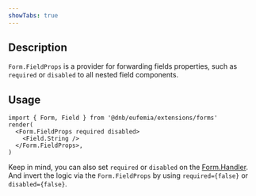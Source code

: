 ```yaml
---
showTabs: true
---
```


## Description

`Form.FieldProps` is a provider for forwarding fields properties, such as `required` or `disabled` to all nested field components.

## Usage

```tsx
import { Form, Field } from '@dnb/eufemia/extensions/forms'
render(
  <Form.FieldProps required disabled>
    <Field.String />
  </Form.FieldProps>,
)
```

Keep in mind, you can also set `required` or `disabled` on the [Form.Handler](/uilib/extensions/forms/Form/Handler/). And invert the logic via the `Form.FieldProps` by using `required={false}` or `disabled={false}`.
